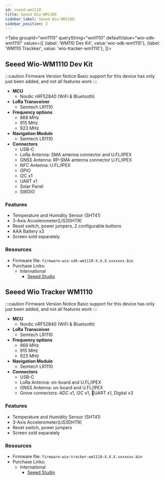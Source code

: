 ```yaml
---
id: seeed-wm1110
title: Seeed Wio-WM1100
sidebar_label: Seeed Wio-WM1100
sidebar_position: 2
---
```




<Tabs
groupId="wm1110"
queryString="wm1110"
defaultValue="wio-sdk-wm1110"
values={[
{label: 'WM110 Dev Kit', value:'wio-sdk-wm1110'},
{label: 'WM110 Trackker', value: 'wio-tracker-wm1110'},
]}>

<TabItem value="wio-sdk-wm1110">

## Seeed Wio-WM1110 Dev Kit

:::caution Firmware Version Notice
Basic support for this device has only just been added, and not all features work
:::

- **MCU**
  - Nordic nRF52840 (WiFi & Bluetooth)
- **LoRa Transceiver**
  - Semtech LR1110
- **Frequency options**
  - 868 MHz
  - 915 MHz
  - 923 MHz
- **Navigation Module**
  - Semtech LR1110
- **Connectors**
  - USB-C
  - LoRa Antenna: SMA antenna connector and U.FL/IPEX
  - GNSS Antenna: RP-SMA antenna connector U.FL/IPEX
  - NFC Antenna: U.FL/IPEX
  - GPIO
  - I2C x1
  - UART x1
  - Solar Panel
  - SWDIO


### Features

- Temperature and Humidity Sensor (SHT41)
- 3-Axis Accelerometer(LIS3DHTR)
- Reset switch, power jumpers, 2 configurable buttons
- AAA Battery x3
- Screen sold separately

### Resources

- Firmware file: `firmware-wio-sdk-wm1110-X.X.X.xxxxxxx.bin`
- Purchase Links:
  - International
    - [Seeed Studio](https://www.seeedstudio.com/Wio-WM1110-Dev-Kit-p-5677.html)

</TabItem>

<TabItem value="wio-tracker-wm1110">

## Seeed Wio Tracker WM1110

:::caution Firmware Version Notice
Basic support for this device has only just been added, and not all features work
:::

- **MCU**
  - Nordic nRF52840 (WiFi & Bluetooth)
- **LoRa Transceiver**
  - Semtech LR1110
- **Frequency options**
  - 868 MHz
  - 915 MHz
  - 923 MHz
- **Navigation Module**
  - Semtech LR1110
- **Connectors**
  - USB-C
  - LoRa Antenna: on-board and U.FL/IPEX
  - GNSS Antenna: on-board and U.FL/IPEX
  - Grove connectors: ADC x1, I2C x1, UART x1, Digital x3


### Features

- Temperature and Humidity Sensor (SHT41)
- 3-Axis Accelerometer(LIS3DHTR)
- Reset switch, power jumpers
- Screen sold separately

### Resources

- Firmware file: `firmware-wio-tracker-wm1110-X.X.X.xxxxxxx.bin`
- Purchase Links:
  - International
    - [Seeed Studio](https://www.seeedstudio.com/Wio-Tracker-1110-Dev-Board-p-5799.html)

</TabItem>
</Tabs>
